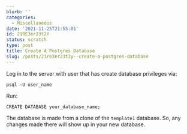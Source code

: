 ```yaml
---
blurb: ''
categories:
  - Miscellaneous
date: '2021-11-25T21:55:01'
id: 21RE3er23t2Y
status: scratch
type: post
title: Create A Postgres Database
slug: /posts/21re3er23t2y--create-a-postgres-database
---
```


Log in to the server with user that has create database privileges via:

```
psql -U user_name
```

Run:

```
CREATE DATABASE your_database_name;
```

The database is made from a clone of the `template1` database. So, any changes made there will show up in your new database. 

